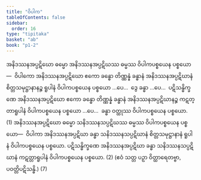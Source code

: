 ```yaml
---
title: "ဝိပါက"
tableOfContents: false
sidebar:
  order: 16
type: "tipitaka"
basket: "ab"
book: "p1-2"
---
```



<DynamicBreadcrumb />

<Division number="44" book="p1-2" e="ch" v="37" p="483">

<Paragraph number="3031" book="p1-2">
အနိဒဿနအပ္ပဋိဃော ဓမ္မော အနိဒဿနအပ္ပဋိဃဿ ဓမ္မဿ ဝိပါကပစ္စယေန ပစ္စယော—  ဝိပါကော အနိဒဿနအပ္ပဋိဃော ဧကော ခန္ဓော တိဏ္ဏန္နံ ခန္ဓာနံ အနိဒဿနအပ္ပဋိဃာနံ စိတ္တသမုဋ္ဌာနာနဉ္စ ရူပါနံ ဝိပါကပစ္စယေန ပစ္စယော …ပေ…  ဒွေ ခန္ဓာ …ပေ…  ပဋိသန္ဓိက္ခဏေ အနိဒဿနအပ္ပဋိဃော ဧကော ခန္ဓော တိဏ္ဏန္နံ ခန္ဓာနံ အနိဒဿနအပ္ပဋိဃာနဉ္စ ကဋတ္တာရူပါနံ ဝိပါကပစ္စယေန ပစ္စယော …ပေ…  ခန္ဓာ ဝတ္ထုဿ ဝိပါကပစ္စယေန ပစ္စယော. (1)
</Paragraph>

<Paragraph number="3032" book="p1-2">
အနိဒဿနအပ္ပဋိဃော ဓမ္မော သနိဒဿနသပ္ပဋိဃဿ ဓမ္မဿ ဝိပါကပစ္စယေန ပစ္စယော—  ဝိပါကာ အနိဒဿနအပ္ပဋိဃာ ခန္ဓာ သနိဒဿနသပ္ပဋိဃာနံ စိတ္တသမုဋ္ဌာနာနံ ရူပါနံ ဝိပါကပစ္စယေန ပစ္စယော. ပဋိသန္ဓိက္ခဏေ အနိဒဿနအပ္ပဋိဃာ ခန္ဓာ သနိဒဿနသပ္ပဋိဃာနံ ကဋတ္တာရူပါနံ ဝိပါကပစ္စယေန ပစ္စယော. (2)
</Paragraph>

<Paragraph number="3033" book="p1-2">
(ဧဝံ သတ္တ ပဉှာ ဝိတ္ထာရေတဗ္ဗာ, ပဝတ္တိပဋိသန္ဓိ.) (7)
</Paragraph>
</Division>